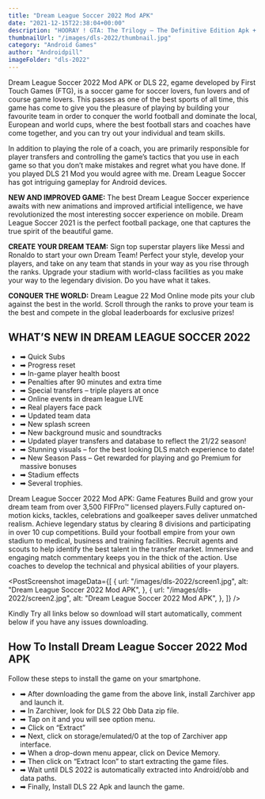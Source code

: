 ```yaml
---
title: "Dream League Soccer 2022 Mod APK"
date: "2021-12-15T22:38:04+00:00"
description: "HOORAY ! GTA: The Trilogy – The Definitive Edition Apk + Obb IS FINALLY HERE….. The Grand Theft Auto(GTA) series has become"
thumbnailUrl: "/images/dls-2022/thumbnail.jpg"
category: "Android Games"
author: "Androidpill"
imageFolder: "dls-2022"
---
```



Dream League Soccer 2022 Mod APK or DLS 22, egame developed by First Touch Games (FTG), is a soccer game for soccer lovers, fun lovers and of course game lovers. This passes as one of the best sports of all time, this game has come to give you the pleasure of playing by building your favourite team in order to conquer the world football and dominate the local, European and world cups, where the best football stars and coaches have come together, and you can try out your individual and team skills.

In addition to playing the role of a coach, you are primarily responsible for player transfers and controlling the game’s tactics that you use in each game so that you don’t make mistakes and regret what you have done. If you played DLS 21 Mod you would agree with me. Dream League Soccer has got intriguing gameplay for Android devices.

<NativeBanners type={2} />

**NEW AND IMPROVED GAME:** The best Dream League Soccer experience awaits with new animations and improved artificial intelligence, we have revolutionized the most interesting soccer experience on mobile. Dream League Soccer 2021 is the perfect football package, one that captures the true spirit of the beautiful game.

**CREATE YOUR DREAM TEAM:** Sign top superstar players like Messi and Ronaldo to start your own Dream Team! Perfect your style, develop your players, and take on any team that stands in your way as you rise through the ranks. Upgrade your stadium with world-class facilities as you make your way to the legendary division. Do you have what it takes.

**CONQUER THE WORLD:** Dream League 22 Mod Online mode pits your club against the best in the world. Scroll through the ranks to prove your team is the best and compete in the global leaderboards for exclusive prizes!

## WHAT’S NEW IN DREAM LEAGUE SOCCER 2022

- ➡ Quick Subs
- ➡ Progress reset
- ➡ In-game player health boost
- ➡ Penalties after 90 minutes and extra time
- ➡ Special transfers – triple players at once
- ➡ Online events in dream league LIVE
- ➡ Real players face pack
- ➡ Updated team data
- ➡ New splash screen
- ➡ New background music and soundtracks
- ➡ Updated player transfers and database to reflect the 21/22 season!
- ➡ Stunning visuals – for the best looking DLS match experience to date!
- ➡ New Season Pass – Get rewarded for playing and go Premium for massive bonuses
- ➡ Stadium effects
- ➡ Several trophies.

Dream League Soccer 2022 Mod APK: Game Features
Build and grow your dream team from over 3,500 FIFPro™ licensed players.Fully captured on-motion kicks, tackles, celebrations and goalkeeper saves deliver unmatched realism.
Achieve legendary status by clearing 8 divisions and participating in over 10 cup competitions.
Build your football empire from your own stadium to medical, business and training facilities.
Recruit agents and scouts to help identify the best talent in the transfer market.
Immersive and engaging match commentary keeps you in the thick of the action.
Use coaches to develop the technical and physical abilities of your players.

<PostScreenshot
  imageData={[
    {
      url: "/images/dls-2022/screen1.jpg",
      alt: "Dream League Soccer 2022 Mod APK",
    },
    {
      url: "/images/dls-2022/screen2.jpg",
      alt: "Dream League Soccer 2022 Mod APK",
    },
  ]}
/>

<DownloadLinks
  url="https://stickervillain.com/q5qfg8veup?key=ee3100f4306f4ef023600190f239b221"
  text="DOWNLOAD LINK 1"
/>
<DownloadLinks
  url="http://www.mediafire.com/file/kdkkk7ofb1xmbkk/Dream_League_Soccer_2022_by_RM_Gaming_.7z/file"
  text="DOWNLOAD LINK 2"
/>

<DownloadLinks
  url="https://stickervillain.com/q5qfg8veup?key=ee3100f4306f4ef023600190f239b221"
  text="DOWNLOAD LINK 3"
/>

<p class="text-center text-sm ">
  Kindly Try all links below so download will start automatically, comment below
  if you have any issues downloading.
</p>

## How To Install Dream League Soccer 2022 Mod APK

Follow these steps to install the game on your smartphone.

- ➡ After downloading the game from the above link, install Zarchiver app and launch it.
- ➡ In Zarchiver, look for DLS 22 Obb Data zip file.
- ➡ Tap on it and you will see option menu.
- ➡ Click on “Extract”
- ➡ Next, click on storage/emulated/0 at the top of Zarchiver app interface.
- ➡ When a drop-down menu appear, click on Device Memory.
- ➡ Then click on “Extract Icon” to start extracting the game files.
- ➡ Wait until DLS 2022 is automatically extracted into Android/obb and data paths.
- ➡ Finally, Install DLS 22 Apk and launch the game.
